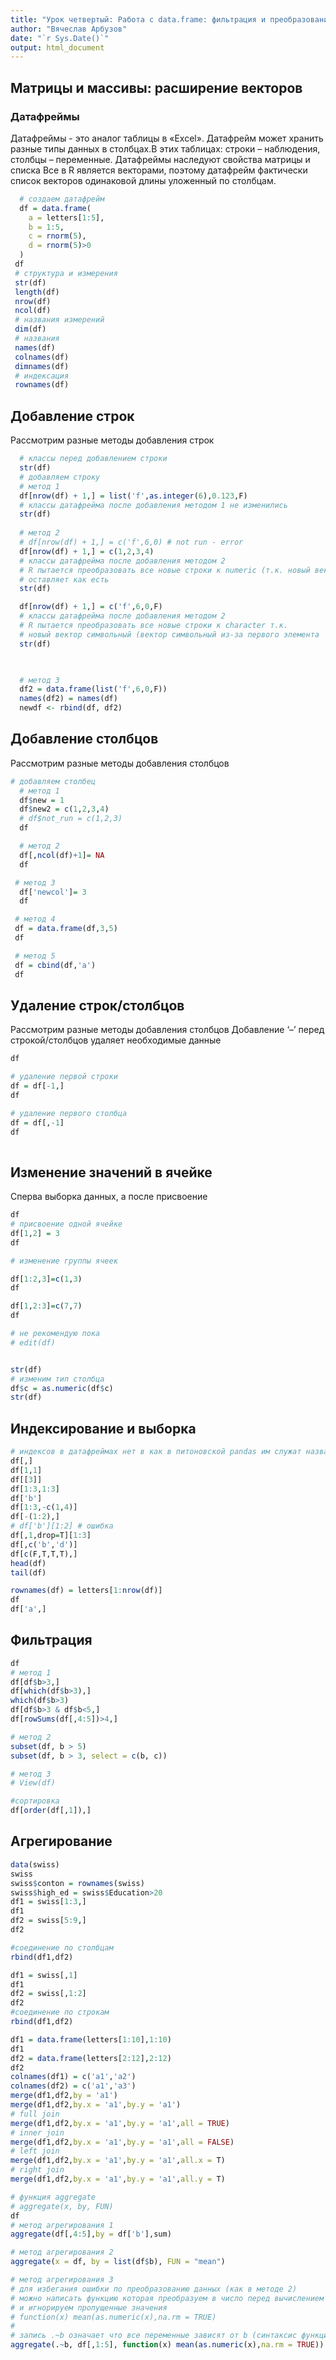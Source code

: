 ```yaml
---
title: "Урок четвертый: Работа с data.frame: фильтрация и преобразование"
author: "Вячеслав Арбузов"
date: "`r Sys.Date()`"
output: html_document
---
```


## Матрицы и массивы: расширение векторов

### Датафреймы

Датафреймы - это аналог таблицы в «Excel». Датафрейм может хранить разные типы данных в столбцах.В этих таблицах: строки – наблюдения, столбцы – переменные.
Датафреймы наследуют свойства матрицы и списка
Все в R является векторами, поэтому датафрейм фактически список векторов одинаковой длины уложенный по столбцам.


``` r
  # создаем датафрейм
  df = data.frame(
	a = letters[1:5],
	b = 1:5,
	c = rnorm(5),
	d = rnorm(5)>0
  )	
 df
 # структура и измерения
 str(df)
 length(df)
 nrow(df)
 ncol(df)
 # названия измерений
 dim(df)
 # названия
 names(df)
 colnames(df)
 dimnames(df)
 # индексация
 rownames(df)

```

## Добавление строк

Рассмотрим разные методы добавления строк

``` r
  # классы перед добавлением строки
  str(df)
  # добавляем строку
  # метод 1
  df[nrow(df) + 1,] = list('f',as.integer(6),0.123,F)
  # классы датафрейма после добавления методом 1 не изменились
  str(df)
  
  # метод 2
  # df[nrow(df) + 1,] = c('f',6,0) # not run - error
  df[nrow(df) + 1,] = c(1,2,3,4)
  # классы датафрейма после добавления методом 2 
  # R пытается преобразовать все новые строки к numeric (т.к. новый вектор числовой), если не получается 
  # оставляет как есть
  str(df)

  df[nrow(df) + 1,] = c('f',6,0,F)
  # классы датафрейма после добавления методом 2 
  # R пытается преобразовать все новые строки к character т.к. 
  # новый вектор символьный (вектор символьный из-за первого элемента 'f')
  str(df)
  


  # метод 3
  df2 = data.frame(list('f',6,0,F))
  names(df2) = names(df)
  newdf <- rbind(df, df2)

```

## Добавление столбцов

Рассмотрим разные методы добавления столбцов

``` r
# добавляем столбец
  # метод 1
  df$new = 1
  df$new2 = c(1,2,3,4)
  # df$not_run = c(1,2,3)
  df

  # метод 2
  df[,ncol(df)+1]= NA
  df

 # метод 3
  df['newcol']= 3
  df

 # метод 4
 df = data.frame(df,3,5)
 df

 # метод 5
 df = cbind(df,'a')
 df


```

## Удаление строк/столбцов


Рассмотрим разные методы добавления столбцов
Добавление '–' перед строкой/столбцов удаляет необходимые данные

``` r
df

# удаление первой строки
df = df[-1,]
df

# удаление первого столбца
df = df[,-1]
df
 


```
## Изменение значений в ячейке

Сперва выборка данных, а после присвоение


``` r
df
# присвоение одной ячейке
df[1,2] = 3
df

# изменение группы ячеек

df[1:2,3]=c(1,3)
df

df[1,2:3]=c(7,7)
df

# не рекомендую пока
# edit(df)


str(df)
# изменим тип столбца 
df$c = as.numeric(df$c)
str(df)

```
## Индексирование и выборка


``` r
# индексов в датафреймах нет в как в питоновской pandas им служат названия строк
df[,]
df[1,1]
df[[3]]
df[1:3,1:3]
df['b']
df[1:3,-c(1,4)]
df[-(1:2),]
# df['b'][1:2] # ошибка
df[,1,drop=T][1:3]
df[,c('b','d')]
df[c(F,T,T,T),]
head(df)
tail(df)

rownames(df) = letters[1:nrow(df)]
df
df['a',]

```
## Фильтрация




``` r
df
# метод 1
df[df$b>3,]
df[which(df$b>3),]
which(df$b>3) 
df[df$b>3 & df$b<5,]
df[rowSums(df[,4:5])>4,]

# метод 2
subset(df, b > 5)
subset(df, b > 3, select = c(b, c))

# метод 3
# View(df)

#сортировка
df[order(df[,1]),]

```
## Агрегирование

``` r
data(swiss)
swiss
swiss$conton = rownames(swiss)
swiss$high_ed = swiss$Education>20
df1 = swiss[1:3,]
df1
df2 = swiss[5:9,]
df2

#соединение по столбцам
rbind(df1,df2)

df1 = swiss[,1]
df1
df2 = swiss[,1:2]
df2
#соединение по строкам
rbind(df1,df2)

df1 = data.frame(letters[1:10],1:10)
df1
df2 = data.frame(letters[2:12],2:12)
df2
colnames(df1) = c('a1','a2')
colnames(df2) = c('a1','a3')
merge(df1,df2,by = 'a1')
merge(df1,df2,by.x = 'a1',by.y = 'a1')
# full join
merge(df1,df2,by.x = 'a1',by.y = 'a1',all = TRUE)
# inner join
merge(df1,df2,by.x = 'a1',by.y = 'a1',all = FALSE)
# left join
merge(df1,df2,by.x = 'a1',by.y = 'a1',all.x = T) 
# right join
merge(df1,df2,by.x = 'a1',by.y = 'a1',all.y = T) 

# функция aggregate
# aggregate(x, by, FUN)
df
# метод агрегирования 1
aggregate(df[,4:5],by = df['b'],sum)

# метод агрегирования 2
aggregate(x = df, by = list(df$b), FUN = "mean")

# метод агрегирования 3
# для избегания ошибки по преобразованию данных (как в методе 2)
# можно написать функцию которая преобразуем в число перед вычислением средней
# и игнорируем пропущенные значения
# function(x) mean(as.numeric(x),na.rm = TRUE)
#
# запись .~b означает что все переменные зависят от b (синтаксис функции lm)
aggregate(.~b, df[,1:5], function(x) mean(as.numeric(x),na.rm = TRUE))


```